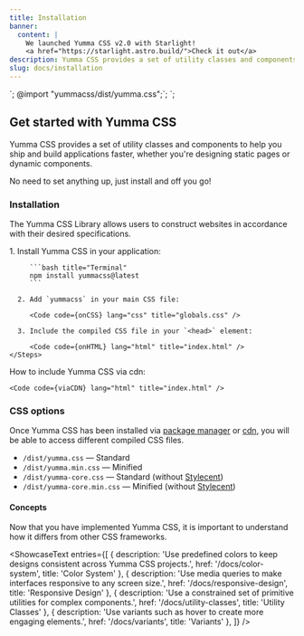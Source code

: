 ```yaml
---
title: Installation
banner:
  content: |
    We launched Yumma CSS v2.0 with Starlight!
    <a href="https://starlight.astro.build/">Check it out</a>
description: Yumma CSS provides a set of utility classes and components to help you ship and build applications faster, whether you're designing static pages or dynamic components.
slug: docs/installation
---
```



<link rel="stylesheet" href="styles/globals.css">`;
@import "yummacss/dist/yumma.css";`;
<link href="https://cdn.jsdelivr.net/gh/yumma-lib/yumma-css@latest/dist/yumma.min.css" rel="stylesheet" crossorigin="anonymous">`;


## Get started with Yumma CSS

Yumma CSS provides a set of utility classes and components to help you ship and build applications faster, whether you're designing static pages or dynamic components.

No need to set anything up, just install and off you go!

### Installation

The Yumma CSS Library allows users to construct websites in accordance with their desired specifications.

<Tabs>
  <TabItem label="Package Manager" icon="seti:npm">
    <Steps>
      1. Install Yumma CSS in your application:

         ```bash title="Terminal"
         npm install yummacss@latest
         ```

      2. Add `yummacss` in your main CSS file:

         <Code code={onCSS} lang="css" title="globals.css" />

      3. Include the compiled CSS file in your `<head>` element:

         <Code code={onHTML} lang="html" title="index.html" />
    </Steps>
  </TabItem>

  <TabItem label="Play CDN" icon="seti:html">
    How to include Yumma CSS via cdn:

    <Code code={viaCDN} lang="html" title="index.html" />
  </TabItem>
</Tabs>

### CSS options

Once Yumma CSS has been installed via [package manager](https://www.npmjs.com/package/yummacss) or [cdn](https://www.jsdelivr.com/package/npm/yummacss), you will be able to access different compiled CSS files.

- `/dist/yumma.css` — Standard
- `/dist/yumma.min.css` — Minified
- `/dist/yumma-core.css` — Standard (without [Stylecent](/docs/stylecent))
- `/dist/yumma-core.min.css` — Minified (without [Stylecent](/docs/stylecent))

#### Concepts

Now that you have implemented Yumma CSS, it is important to understand how it differs from other CSS frameworks.

<ShowcaseText
 entries={[
  {
    description: 'Use predefined colors to keep designs consistent across Yumma CSS projects.',
    href: '/docs/color-system',
    title: 'Color System'
  },
  {
    description: 'Use media queries to make interfaces responsive to any screen size.',
    href: '/docs/responsive-design',
    title: 'Responsive Design'
  },
  {
    description: 'Use a constrained set of primitive utilities for complex components.',
    href: '/docs/utility-classes',
    title: 'Utility Classes'
  },
  {
    description: 'Use variants such as hover to create more engaging elements.',
    href: '/docs/variants',
    title: 'Variants'
  },
 ]}
/>